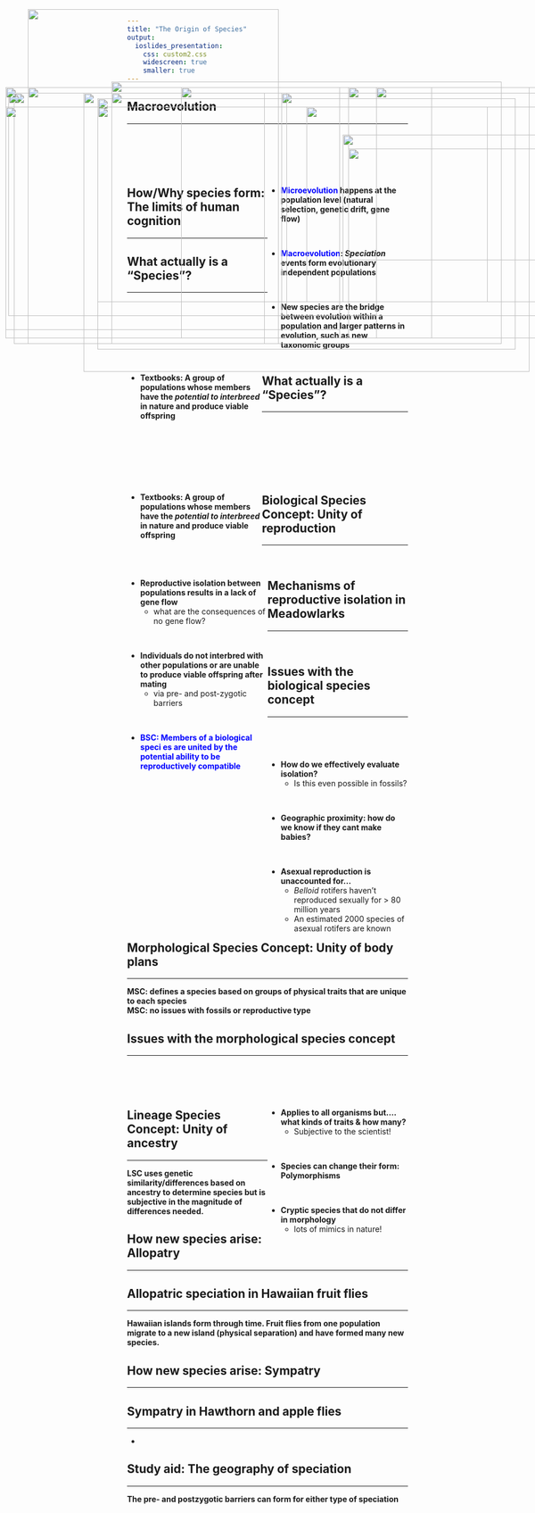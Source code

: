 ```yaml
---
title: "The Origin of Species"
output: 
  ioslides_presentation:
    css: custom2.css
    widescreen: true
    smaller: true
---
```


## Macroevolution
<hr>
<br/>
<br/>
<br/>
<br/>

<div style="float: right; width: 50%;">
* **<span style="color:blue">Microevolution</span> happens at the population level (natural selection, genetic drift, gene flow)**

<br/>

* **<span style="color:blue">Macroevolution</span>: *Speciation* events form evolutionary independent populations**

<br/>

* **New species are the bridge between evolution within a population and larger patterns in evolution, such as new taxonomic groups**

</div>

<IMG STYLE="position:absolute; TOP:200px; LEFT:25px; WIDTH:450px; HEIGHT:450px" SRC="images/macro.png">

## How/Why species form: The limits of human cognition
<hr>

<IMG STYLE="position:absolute; TOP:190px; LEFT:325px; WIDTH:450px; HEIGHT:450px" SRC="images/speciation-continuum.jpg">

## What actually is a "Species"?
<hr>
<br/>
<br/>
<br/>
<br/>
<br/>
<br/>

<div style="float: left; width: 48%;">

* **Textbooks: A group of populations whose members have the *potential to interbreed* in nature and produce viable offspring**

</div>

## What actually is a "Species"?
<hr>
<br/>
<br/>
<br/>
<br/>
<br/>
<br/>

<div style="float: left; width: 48%;">

* **Textbooks: A group of populations whose members have the *potential to interbreed* in nature and produce viable offspring**

</div>

<IMG STYLE="position:absolute; TOP:200px; LEFT:505px; WIDTH:600px; HEIGHT:400px" SRC="images/finches.png">

## Biological Species Concept: Unity of reproduction
<hr>
<br/>


<div style="float: left; width: 50%;">

* **Reproductive isolation between populations results in a lack of gene flow**
    + what are the consequences of no gene flow? 
    
<br/>

* **Individuals do not interbred with other populations or are unable to produce viable offspring after mating**
    + via pre- and post-zygotic barriers

<br/>

* <span style="color:blue">**BSC: Members of a biological speci es are united by the potential ability to be reproductively compatible**</span>

</div>

<IMG STYLE="position:absolute; TOP:190px; LEFT:625px; WIDTH:325px; HEIGHT:450px" SRC="images/speciesconcept.jpg">

## 

<IMG STYLE="position:absolute; TOP:50px; LEFT:50px; WIDTH:450px; HEIGHT:600px" SRC="images/barrier.jpg">

<IMG STYLE="position:absolute; TOP:225px; LEFT:550px; WIDTH:500px; HEIGHT:350px" SRC="images/snail.jpg">

## Mechanisms of reproductive isolation in Meadowlarks
<hr>
<br/>

<IMG STYLE="position:absolute; TOP:180px; LEFT:200px; WIDTH:700px; HEIGHT:460px" SRC="images/lark.png">

## Issues with the biological species concept
<hr>
<br/>
<br/>

<div style="float: left; width: 50%;">

* **How do we effectively evaluate isolation?**
    + Is this even possible in fossils?

<br/>

* **Geographic proximity: how do we know if they cant make babies?**

<br/>

* **Asexual reproduction is unaccounted for...**
    + *Belloid* rotifers haven’t
reproduced sexually for > 80 million years 
    + An estimated 2000 species of asexual rotifers are known

</div>

<IMG STYLE="position:absolute; TOP:300px; LEFT:625px; WIDTH:400px; HEIGHT:200px" SRC="images/rotifer.jpg">

## Morphological Species Concept: Unity of body plans
<hr>
**MSC: defines a species based on groups of physical traits that are unique to each species**
<br/>
**MSC: no issues with fossils or reproductive type**
<IMG STYLE="position:absolute; TOP:210px; LEFT:175px; WIDTH:750px; HEIGHT:450px" SRC="images/morph.png">

## Issues with the morphological species concept
<hr>
<br/>
<br/>
<br/>

<div style="float: right; width: 50%;">
* **Applies to all organisms but.... what kinds of traits & how many?**
    + Subjective to the scientist!
    
<br/>

* **Species can change their form: Polymorphisms**

<br/>

* **Cryptic species that do not differ in morphology**
    + lots of mimics in nature!

</div>

<IMG STYLE="position:absolute; TOP:200px; LEFT:15px; WIDTH:500px; HEIGHT:400px" SRC="images/mimic.png">

## Lineage Species Concept: Unity of ancestry
<hr>
**LSC uses genetic similarity/differences based on ancestry to determine species but is subjective in the magnitude of differences needed.**
<IMG STYLE="position:absolute; TOP:225px; LEFT:10px; WIDTH:600px; HEIGHT:400px" SRC="images/phylo.jpg">

<IMG STYLE="position:absolute; TOP:275px; LEFT:615px; WIDTH:450px; HEIGHT:300px" SRC="images/phylo2.gif">

## How new species arise: Allopatry
<hr>

<IMG STYLE="position:absolute; TOP:190px; LEFT:50px; WIDTH:1000px; HEIGHT:450px" SRC="images/allo.png">

## Allopatric speciation in Hawaiian fruit flies
<hr>
**Hawaiian islands form through time. Fruit flies from one population migrate to a new island (physical separation) and have formed many new species.**
<IMG STYLE="position:absolute; TOP:200px; LEFT:200px; WIDTH:700px; HEIGHT:450px" SRC="images/allo_fruit.jpg">

<!--## Allopatric speciation in shrimp
<hr>
**The Atlantic and Pacific oceans used to connect before what we call Panama arose from the ocean. Different shrimp species live at different depths (colors on the picture). As Panama split the ocean these populations (by depth) became isolated and formed different species. The deep species (red) on opposite sides are more different than shallow species (green) because they have been separated longer!!** 
<IMG STYLE="position:absolute; TOP:250px; LEFT:225px; WIDTH:600px; HEIGHT:400px" SRC="images/shrimp.jpg"> -->

## How new species arise: Sympatry
<hr>

<IMG STYLE="position:absolute; TOP:225px; LEFT:175px; WIDTH:700px; HEIGHT:350px" SRC="images/symp.png">

<!-- ## Sympatric speciation via selection pressures: Lake Victoria -->
<!-- <hr> -->

<!-- <IMG STYLE="position:absolute; TOP:190px; LEFT:250px; WIDTH:600px; HEIGHT:450px" SRC="images/symp2.jpg">-->

## Sympatry in Hawthorn and apple flies
<hr>

<IMG STYLE="position:absolute; TOP:190px; LEFT:10px; WIDTH:600px; HEIGHT:450px" SRC="images/flies2.jpg">

<IMG STYLE="position:absolute; TOP:190px; LEFT:675px; WIDTH:300px; HEIGHT:450px" SRC="images/flies3.png">

<!-- ## Is speciation fast or slow? -->
<!-- <hr> -->

<!-- <IMG STYLE="position:absolute; TOP:180px; LEFT:200px; WIDTH:700px; HEIGHT:450px" SRC="images/fossils.jpg"> -->

<!-- <!-- ## What factors impact speciation rates? --> 
<!-- <!-- <hr> --> 

<!-- <!-- <IMG STYLE="position:absolute; TOP:180px; LEFT:200px; WIDTH:700px; HEIGHT:450px" SRC="images/punc.png"> --> -

<!-- ## How much genetic change does it take? -->
<!-- <hr> -->
<!-- <br/> -->

<!-- <div style="float: left; width: 55%;"> -->

<!-- * **Three spine stickleback fish rapidly evolve** -->
<!--     + moved from oceans to freshwater when glaciers retreated after last ice age -->

<!-- <br/> -->

<!-- * **Freshwater habitats brought new selection pressures** -->
<!--     + variety of habitats -->
<!--     + new resources -->
<!--     + change in competition -->

<!-- <br/> -->

<!-- * **Molecular biology examined each speciation** -->
<!--     + ocean &rarr; fresh: one gene with bony armor plate -->
<!--     + fresh habitats &rarr; many genes based on selection pressures -->
<!-- </div> -->

<!-- <IMG STYLE="position:absolute; TOP:180px; LEFT:600px; WIDTH:450px; HEIGHT:400px" SRC="images/fish.jpg"> -->

## Study aid: The geography of speciation
<hr>
**The pre- and postzygotic barriers can form for either type of speciation**

<IMG STYLE="position:absolute; TOP:200px; LEFT:150px; WIDTH:800px; HEIGHT:500px" SRC="images/allosym.jpg">